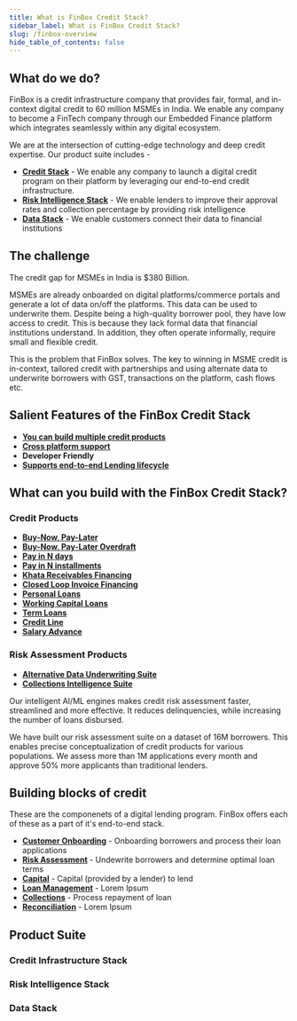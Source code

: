 ```yaml
---
title: What is FinBox Credit Stack?
sidebar_label: What is FinBox Credit Stack?
slug: /finbox-overview
hide_table_of_contents: false
---
```




## What do we do?


FinBox is a credit infrastructure company that provides fair, formal, and in-context digital credit to 60 million MSMEs in India. We enable any company to become a FinTech company through our Embedded Finance platform which integrates seamlessly within any digital ecosystem. 

We are at the intersection of cutting-edge technology and deep credit expertise. Our product suite includes -  

 - [**Credit Stack**](https://finbox.in/products/embedded-finance/) - We enable any company to launch a digital credit program on their platform by leveraging our end-to-end credit infrastructure.
 - [**Risk Intelligence Stack**](https://finbox.in/products/risk-engine/) - We enable lenders to improve their approval rates and collection percentage by providing risk intelligence 
 - [**Data Stack**](https://finbox.in/products/risk-engine/) - We enable customers connect their data to financial institutions




##  The challenge

The credit gap for MSMEs in India is $380 Billion.  

MSMEs are already onboarded on digital platforms/commerce portals and generate a lot of data on/off the platforms. This data can be used to underwrite them. Despite being a high-quality borrower pool, they have low access to credit. This is because they lack 
formal data that financial institutions understand. In addition, they often operate informally, require small and flexible credit.


This is the problem that FinBox solves. The key to winning in MSME credit is in-context, tailored credit with partnerships and using alternate data to underwrite borrowers with GST, transactions on the platform, cash flows etc.


## Salient Features of the FinBox Credit Stack

 - [**You can build multiple credit products**](/finbox-overview#credit-products)
 - [**Cross platform support**](/product/integrations) 
 - **Developer Friendly**
 - [**Supports end-to-end Lending lifecycle**](/finbox-overview#credit-products)

 

## What can you build with the FinBox Credit Stack?


### Credit Products

 - [**Buy-Now, Pay-Later**](/product/build/buy-now-pay-later)
 - [**Buy-Now, Pay-Later Overdraft**](/product/build/buy-now-pay-later-overdraft) 
 - [**Pay in N days**](/product/build/buy-now-pay-later-overdraft) 
 - [**Pay in N installments**](/product/build/buy-now-pay-later-overdraft) 
 - [**Khata Receivables Financing**](/product/build/buy-now-pay-later-overdraft) 
 - [**Closed Loop Invoice Financing**](/product/build/buy-now-pay-later-overdraft) 
 - [**Personal Loans**](/product/build/buy-now-pay-later-overdraft) 
 - [**Working Capital Loans**](/product/build/buy-now-pay-later-overdraft) 
 - [**Term Loans**](product/build/term-loans) 
 - [**Credit Line**](product/build/credit-line)
 - [**Salary Advance**](product/build/salary-advance) 


### Risk Assessment Products


 - [**Alternative Data Underwriting Suite**](product/build/personal-loans) 
 - [**Collections Intelligence Suite**](product/build/personal-loans)


Our intelligent AI/ML engines makes credit risk assessment faster, streamlined and more effective.
It reduces delinquencies, while increasing the number of loans disbursed. 

We have built our risk assessment suite on a dataset of 16M borrowers. 
This enables precise conceptualization of credit products for various populations. 
We assess more than 1M applications every month and approve 50% more applicants than traditional lenders.



## Building blocks of credit

These are the componenets of a digital lending program. FinBox offers each of these as a part of it's end-to-end stack.

 - [**Customer Onboarding**](/block/build/buy-now-pay-later) - Onboarding borrowers and process their loan applications
 - [**Risk Assessment**](/block/build/buy-now-pay-later-overdraft) - Undewrite borrowers and determine optimal loan terms
 - [**Capital**](product/block/capital) - Capital (provided by a lender) to lend
 - [**Loan Management**](block/build/loan-management) - Lorem Ipsum
 - [**Collections**](block/build/collections) - Process repayment of loan
 - [**Reconciliation**](block/build/personal-loans) - Lorem Ipsum


## Product Suite

### Credit Infrastructure Stack

<div class="row">
<div class="col">
  <RedisCard
    title="Buy-Now Pay-Later Stack"
    img="static/img/icon-BNPL-Stack.svg"
    description="Build your own credit program by leveraging the FinBox Embedded Finance Platform"
    page="/product/products/buy-now-pay-later-stack"
  />
</div>


  <div class="col">
  <RedisCard
    title="Cashflow Based Lending Stack"
    img="/img/2-Cashflow based.svg"
    description="Build your own credit program by leveraging the FinBox Embedded Finance Platform"
    page="/product/products/cashflow-based-lending-stack"
  />
</div>
</div>

<div class="row">

<div class="col">
  <RedisCard
    title="Supply Chain Finance Stack"
    img="/img/supplychain.svg"
    description="Build your own credit program by leveraging the FinBox Embedded Finance Platform"
    page="/product/products/supply-chain-finance-stack"
  />
</div>


  <div class="col">
  <RedisCard
    title="No Code Credit Link"
    img="/img/2-No Code.svg"
    description="Build your own credit program by leveraging the FinBox Embedded Finance Platform"
    page="/product/products/no-code-credit-link"
  />
</div>
</div>

### Risk Intelligence Stack

<div class="row">

<div class="col">
  <RedisCard
    title="Risk Engine"
    img="/img/2-Risk Engine.svg"
    description="Leverage device data to build advanced underwriting models"
    page="/product/products/risk-engine"
  />
</div>

 <div class="col">
    <RedisCard 
        title="CollectX" 
        img="/img/icon-CollectX.svg"
        description="Integrate Account Aggregator and Bank Statement Analysis in your platform" 
        page="/product/products/collect-x"
        />
 </div>
  </div>

### Data Stack

<div class="row">

<div class="col">
  <RedisCard
    title="DeviceConnect"
    img="/img/2-Device Connect.svg"
    description="Leverage device data to build advanced underwriting models"
    page="/product/products/device-connect"
  />
</div>

 <div class="col">
    <RedisCard 
        title="BankConnect" 
        img="/img/icon-Bank Connect.svg"
        description="Integrate Account Aggregator and Bank Statement Analysis in your platform" 
        page="/product/products/bank-connect"
        />
 </div>
  </div>
